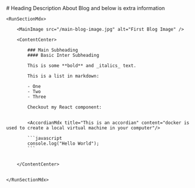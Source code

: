 
<Container>
    <StopSectionMdx>
        # Heading
        Description About Blog and below is extra information
        <ExtraInformation tag={"Thoughts"} readTime={"3 min read"} />
    </StopSectionMdx>

    <RunSectionMdx>

        <MainImage src="/main-blog-image.jpg" alt="First Blog Image" />

        <ContentCenter>

            ### Main Subheading
            #### Basic Inter Subheading

            This is some **bold** and _italics_ text.

            This is a list in markdown:

            - One
            - Two
            - Three

            Checkout my React component:


            <AccordianMdx title="This is an accordian" content="docker is used to create a local virtual machine in your computer"/>

            ```javascript
            console.log("Hello World");
            ```


        </ContentCenter>


    </RunSectionMdx>


</Container>